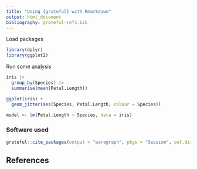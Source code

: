 ```yaml
---
title: "Using {grateful} with Rmarkdown"
output: html_document
bibliography: grateful-refs.bib
---
```


Load packages

```r
library(dplyr)
library(ggplot2)
```

Run some analysis

```r
iris |> 
  group_by(Species) |> 
  summarise(mean(Petal.Length))

ggplot(iris) +
  geom_jitter(aes(Species, Petal.Length, colour = Species))

model <- lm(Petal.Length ~ Species, data = iris)
```

### Software used

```r
grateful::cite_packages(output = "paragraph", pkgs = "Session", out.dir = "scripts")
```


## References
